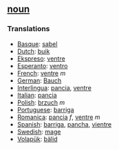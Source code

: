 == [[noun]] == 
=== Translations === 
*[[Basque]]: [[sabel]]
*[[Dutch]]: [[buik]]
*[[Ekspreso]]: [[ventre]]
*[[Esperanto]]: [[ventro]]
*[[French]]: [[ventre]] ''m''
*[[German]]: [[Bauch]] 
*[[Interlingua]]: [[pancia]], [[ventre]] 
*[[Italian]]: [[pancia]]
*[[Polish]]: [[brzuch]] ''m''
*[[Portuguese]]: [[barriga]] 
*[[Romanica]]: [[pancia]] ''f'', [[ventre]] ''m''
*[[Spanish]]: [[barriga]], [[pancha]], [[vientre]] 
*[[Swedish]]: [[mage]]
*[[Volapük]]: [[bälid]]